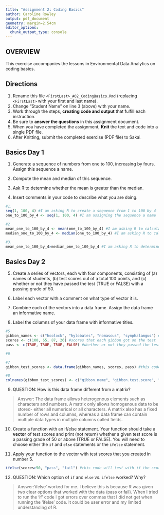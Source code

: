 ```yaml
---
title: "Assignment 2: Coding Basics"
author: Caroline Rowley
output: pdf_document
geometry: margin=2.54cm
editor_options: 
  chunk_output_type: console
---
```


## OVERVIEW

This exercise accompanies the lessons in Environmental Data Analytics on coding basics.

## Directions

1.  Rename this file `<FirstLast>_A02_CodingBasics.Rmd` (replacing `<FirstLast>` with your first and last name).
2.  Change "Student Name" on line 3 (above) with your name.
3.  Work through the steps, **creating code and output** that fulfill each instruction.
4.  Be sure to **answer the questions** in this assignment document.
5.  When you have completed the assignment, **Knit** the text and code into a single PDF file.
6.  After Knitting, submit the completed exercise (PDF file) to Sakai.

## Basics Day 1

1.  Generate a sequence of numbers from one to 100, increasing by fours. Assign this sequence a name.

2.  Compute the mean and median of this sequence.

3.  Ask R to determine whether the mean is greater than the median.

4.  Insert comments in your code to describe what you are doing.

```r
#1. 
seq(1, 100, 4) #I am asking R to create a sequence from 1 to 100 by 4
one_to_100_by_4 <- seq(1, 100, 4) #I am assigning the sequence a name

#2
mean_one_to_100_by_4 <- mean(one_to_100_by_4) #I am asking R to calculate the mean of the data set, and also assigning the mean the name mean_one_to_100_by_4
median_one_to_100_by_4 <- median(one_to_100_by_4) #I am asking R to calculate the median of the data set, and also assigning the median the name median_one_to_100_by_4

#3. 
mean_one_to_100_by_4>median_one_to_100_by_4 #I am asking R to determine if the mean is greater than the median


```

## Basics Day 2

5.  Create a series of vectors, each with four components, consisting of (a) names of students, (b) test scores out of a total 100 points, and (c) whether or not they have passed the test (TRUE or FALSE) with a passing grade of 50.

6.  Label each vector with a comment on what type of vector it is.

7.  Combine each of the vectors into a data frame. Assign the data frame an informative name.

8.  Label the columns of your data frame with informative titles.

```r
#5
gibbon_names <- c("hoolock", "hylobates", "nomascus", "symphalangus") #the names of the students, each representing their genus of gibbon
scores <- c(100, 65, 87, 26) #scores that each gibbon got on the test
pass <- c(TRUE, TRUE, TRUE, FALSE) #whether or not they passed the test (received a score greater than 50)

#6

#7
gibbon_test_scores <- data.frame(gibbon_names, scores, pass) #this code creates a data frame, using the vectors as columns in the order listed

#8
colnames(gibbon_test_scores) <- c("gibbon.name", "gibbon.test.score", "gibbon.pass.fail" )
```

9.  QUESTION: How is this data frame different from a matrix?

> Answer: The data frame allows heterogenous elements such as characters and numbers. A matrix only allows homogenous data to be stored- either all numerical or all characters. A matrix also has a fixed number of rows and columns, whereas a data frame can contain multiple data types in multiple columns called fields.

10. Create a function with an if/else statement. Your function should take a **vector** of test scores and print (not return) whether a given test score is a passing grade of 50 or above (TRUE or FALSE). You will need to choose either the `if` and `else` statements or the `ifelse` statement. 

11. Apply your function to the vector with test scores that you created in number 5.

```r
ifelse(scores>50, "pass", "fail") #this code will test with if the scores in the data frame are passing (greater than 50). 
```

12. QUESTION: Which option of `if` and `else` vs. `ifelse` worked? Why?

> Answer:'ifelse' worked for me. I believe this is because R was given two clear options that worked with the data (pass or fail). When I tried to run the 'if' code I got errors over commas that I did not get when running the 'ifelse' code. It could be user error and my limited understanding of R.
